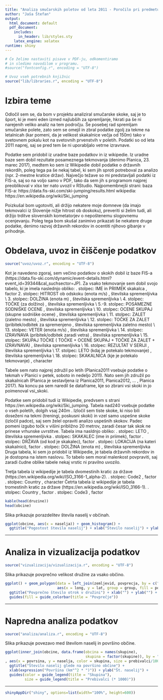 ```yaml
---
title: "Analiza smučarskih poletov od leta 2011 - Poročilo pri predmetu Analiza podatkov s programom R"
author: "Jaša Štefan"
output:
  html_document: default
  pdf_document:
    includes:
      in_header: lib/styles.sty
    latex_engine: xelatex
runtime: shiny
---
```


```r
# Če želimo nastaviti pisave v PDF-ju, odkomentiramo
# in sledimo navodilom v programu.
#source("fontconfig.r", encoding = "UTF-8")

# Uvoz vseh potrebnih knjižnic
source("lib/libraries.r", encoding = "UTF-8")
```

# Izbira teme
Odločil sem se, da bom v projektu analiziral smučarske skoke, saj je to šport, ki je meni eden izmed najlubših za spremljanje, hkrati pa še ni narejenih veliko analiz na tem področju. Še posebej rad spremljam smučarske polete, zato sem se omejil in zbral podatke zgolj za tekme na letalnicah (kar pomeni, da je velikost skakalnice večja od 150m) tako v svetovnem pokalu kot na svetovnih prvenstvih v poletih. Podatki so od leta 2011 naprej, saj se pred tem še ni uporabljalo vetrne izravnave. 

Podatke sem pridobil iz uradne baze podatkov in iz wikipedie. Iz uradne baze sem dobil rezultate posameznega tekmovanja (denimo Planica, 23. marec 2017), medtem ko sem iz Wikipedie dobil podatke o državnih rekordih, poleg tega pa še nekaj tabel, ki sem jih sproti potreboval za analizo (npr. 2-mestne kratice držav). Največjo težave so mi predstavljali podatki iz FIS-a, saj so na voljo samo v PDF, tako da sem jih s programom najprej preoblikoval v xlsx ter nato uvozil v RStudio.
Najpomembnejši strani:
    baza FIS-a: https://data.fis-ski.com/ski-jumping/results.html
    wikipedia: https://en.wikipedia.org/wiki/Ski_jumping

Poizkušal bom ugotoviti, ali držijo nekatere moje domneve (da imajo tekmovalci iz Slovenije nižje hitrost ob doskoku), preveriti si želim tudi, ali držijo trditve slovenskih kometatorjev o nepoštenemu slogovnemu ocenjevanju. Poleg tega bom skušal zanimivo prikazati še nekatere druge podatke, denimo razvoj državnih rekordov in ocentiti njihovo gibanje v prihodnje.


# Obdelava, uvoz in čiščenje podatkov

```r
source("uvoz/uvoz.r", encoding = "UTF-8")
```

Kot je navedeno zgoraj, sem večino podatkov o skokih dobil iz baze FIS-a (https://data.fis-ski.com/dynamic/event-details.html?event_id=39344&cal_suchsector=JP). Za vsako tekmovanje sem dobil svojo tabelo, ki je imela naslednjo obliko: \n
    1. stolpec: IME in PRIIMEK skakalca , factor
    2. stolpec: HITROST ob odskoku (enota m/s) , številska spremenljivka \\
    3. stolpec: DOLŽINA (enota m) , številska spremenljivka \\
    4. stolpec: TOČKE (za dolžino) , številska spremenljivka \\
    5.-9. stolpec: POSAMEZNE SODNIŠKE OCENE , številska spremenljivka \\
    10. stolpec: OCENE SKUPAJ (skupne sodniške ocene) , številska spremenljivka \\
    11. stolpec: ZALET (zaletno mesto) , številska spremenljivka \\
    12. stolpec: TOČKE ZA ZALET (pribitek/odbitek za spremenjeno , številska spremenljivka zaletno mesto) \\
    13. stolpec: VETER (enota m/s) , številska spremenljivka \\
    14. stolpec: IZRAVNAVA (pribitek/odbitek zaradi vetra) , številska spremenljivka \\
    15. stolpec: SKUPAJ TOČKE ( TOČKE + OCENE SKUPAJ + TOČKE ZA ZALET + IZRAVNAVA) , številska spremenljivka \\
    16. stolpec: REZULTAT V SERIJI , številska spremenljivka \\
    17. stolpec: LETO (kdaj je potekalo tekmovanje) , številska spremenljivka \\
    18. stolpec: SKAKALNICA (kje je potekalo tekmovanje) , character 
    
Tabele sem nato najprej združil po letih (Planica2011 vsebuje podatke o tekmah v Planici v petek, soboto in nedeljo 2011). Nato sem jih združil po skakalnicah (Planica je sestavljena iz Planica2011, Planica2012, ... , Planica 2017). Na koncu pa sem naredil še dataframe, kje so zbrani vsi skoki in jo poimenoval vsi_skoki.

Podatke sem pridobil tudi iz Wikipedie, predvsem s strani https://en.wikipedia.org/wiki/Ski_jumping.
Tabela nad240 vsebuje podatke o vseh poletih, dolgih vsaj 240m . Izločil sem tiste skoke, ki niso bili doseženi na tekmi (treningi, poskusni skoki) in vzel samo uspešne skoke (izločil padce), saj sem želel opraviti analizo uspešnih skokov. Padec pomeni izgubo točk v višini približno 20 metrov, zaradi česar tak skok ne prinese vrhunske uvrstitve.
Tabela ima nasldnjo obliko:  \n
    1. stolpec: LETO , številska spremenljivka \n
    2. stolpec: SKAKALEC (ime in priimek), factor \n
    3. stolpec: DRŽAVA (od kod je skakalec), factor \n
    4. stolpec: LOKACIJA (na kateri skakalnici), factor \n
    5. stolpec: DOLŽINA (enota m) , številska spremenljivka \n   
Druga tabela, ki sem jo pridobil iz Wikipedie, je tabela državnih rekordov in je dostopna na istem naslovu. To tabelo sem moral malenkost povpraviti, saj zaradi čudne oblike tabele nekaj vrstic ni pravilno uvozilo.

Tretja tabela iz wikipedije je tabela dvomestinih kratic za države (https://en.wikipedia.org/wiki/ISO_3166-1_alpha-2).  \n
    1. stolpec: Code2 , factor  \n
    2. stolpec: Country , character  \n
Četrta tabela iz wikipedije je tabela tromestinih kratic za države (https://en.wikipedia.org/wiki/ISO_3166-1). \n
    1. stolpec: Country , factor \n
    2. stolpec: Code3 , factor \n
    
```r
kable(head(druzine))
head(obcine)
```

Slika \ref{fig:histogram} prikazuje porazdelitev števila naselij v občinah.

```r
ggplot(obcine, aes(x = naselja)) + geom_histogram() +
  ggtitle("Pogostost števila naselij") + xlab("Število naselij") + ylab("Število občin")
```

***

# Analiza in vizualizacija podatkov

```r
source("vizualizacija/vizualizacija.r", encoding = "UTF-8")
```

Slika \ref{fig:zemljevid} prikazuje povprečno velikost družine za vsako občino.

```r
ggplot() + geom_polygon(data = left_join(zemljevid, povprecja, by = c("OB_UIME" = "obcina")),
                        aes(x = long, y = lat, group = group, fill = povprecje)) +
  ggtitle("Povprečno število otrok v družini") + xlab("") + ylab("") +
  guides(fill = guide_colorbar(title = "Povprečje"))
```

***

# Napredna analiza podatkov

```r
source("analiza/analiza.r", encoding = "UTF-8")
```

Slika \ref{fig:graf} prikazuje povezavo med številom naselij in površino občine.

```r
ggplot(inner_join(obcine, data.frame(obcina = names(skupine),
                                     skupina = factor(skupine)), by = "obcina")
, aes(x = povrsina, y = naselja, color = skupina, size = prebivalci/1000)) + geom_point() +
  ggtitle("Število naselij glede na površino občine") +
  xlab(expression("Površina (km"^2 * ")")) + ylab("Št. naselij") +
  guides(color = guide_legend(title = "Skupina"),
         size = guide_legend(title = "Prebivalci (* 1000)"))
```

***

```r
shinyAppDir("shiny", options=list(width="100%", height=600))
```
